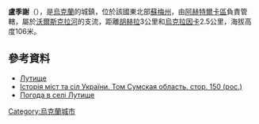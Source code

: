 {{coord|50|11|19|N|34|45|46|E|scale:100000|display=title}}

'''盧季謝'''（{{lang-uk|Лутище}}），是[[烏克蘭|烏克蘭]]的城鎮，位於該國東北部[[蘇梅州|蘇梅州]]，由[[阿赫特爾卡區|阿赫特爾卡區]]負責管轄，屬於[[沃爾斯克拉河|沃爾斯克拉河]]的支流，距離[[胡赫拉|胡赫拉]]3公里和[[烏克拉因卡_(阿赫特爾卡區)|烏克拉因卡]]2.5公里，海拔高度106米。

==參考資料==
*[http://w1.c1.rada.gov.ua/pls/z7502/A005?rdat1=19.12.2011&rf7571=29701 Лутище]
* [https://web.archive.org/web/20170312062756/http://www.igsu.org.ua/Sumskaja.obl/Ahtyrskij.rajon/Huhra.html Історія міст та сіл України. Том Сумская область. стор. 150 (рос.)]
* [http://weather.in.ua/ua/symskaja/14065 Погода в селі Лутище] {{Wayback|url=http://weather.in.ua/ua/symskaja/14065 |date=20160305074116 }}

{{Ukraine-geo-stub}}
[[Category:烏克蘭城市|Category:烏克蘭城市]]